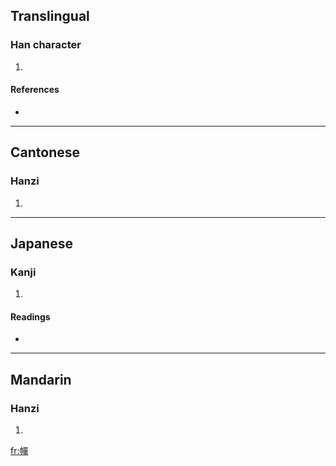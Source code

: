 ==Translingual==

===Han character===
{{Han char|rn=50|rad=巾|as=12|sn=15|four=4625<sub>6</sub>|canj=中月口口十 (LBRRJ)}}

# {{defn|Han|sort=巾12}}

====References====
* {{Han ref|kx=0336.150|dkj=09074|dj=0643.150|hdz=10754.050|uh=5E5D|ud=24157|bh=E56F|bd=58735}}

----

==Cantonese==

===Hanzi===
{{yue-hanzi|jyut=|y=chin2}}

# {{defn|Cantonese|sort=巾12}}

----

==Japanese==

===Kanji===
{{ja-kanji|grade=|rs=巾12}}

# {{defn|Japanese|sort=巾12}}

====Readings====
* {{ja-readings|on=[[せん]] (sen), [[たん]] (tan)|kun=}}

----

==Mandarin==

===Hanzi===
{{cmn-hanzi|pin=[[chǎn]] ([[chan3]]), [[zhuàng]] ([[zhuang4]])|wg=ch'an<sup>3</sup>, chuang<sup>4</sup>}}

# {{defn|Mandarin|sort=巾12}}

[[fr:幝]]